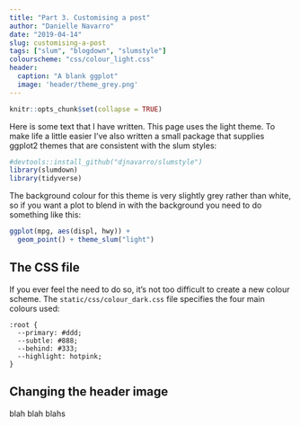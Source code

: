 ```yaml
---
title: "Part 3. Customising a post"
author: "Danielle Navarro"
date: "2019-04-14"
slug: customising-a-post
tags: ["slum", "blogdown", "slumstyle"]
colourscheme: "css/colour_light.css"
header:
  caption: "A blank ggplot"
  image: 'header/theme_grey.png'
---
```


```r
knitr::opts_chunk$set(collapse = TRUE)
```

Here is some text that I have written. This page uses the light theme. To make life a little easier I've also written a small package that supplies ggplot2 themes that are consistent with the slum styles:

```r
#devtools::install_github("djnavarro/slumstyle")
library(slumdown)
library(tidyverse)
```

The background colour for this theme is very slightly grey rather than white, so if you want a plot to blend in with the background you need to do something like this:

```r
ggplot(mpg, aes(displ, hwy)) + 
  geom_point() + theme_slum("light")
```


## The CSS file

If you ever feel the need to do so, it's not too difficult to create a new colour scheme. The `static/css/colour_dark.css` file specifies the four main colours used:

```
:root {
  --primary: #ddd;
  --subtle: #888;
  --behind: #333;
  --highlight: hotpink;
}
```


## Changing the header image

blah blah blahs
